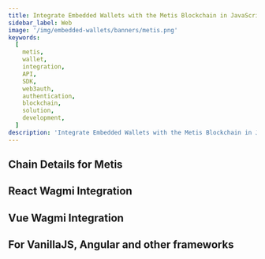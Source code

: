 ```yaml
---
title: Integrate Embedded Wallets with the Metis Blockchain in JavaScript
sidebar_label: Web
image: '/img/embedded-wallets/banners/metis.png'
keywords:
  [
    metis,
    wallet,
    integration,
    API,
    SDK,
    web3auth,
    authentication,
    blockchain,
    solution,
    development,
  ]
description: 'Integrate Embedded Wallets with the Metis Blockchain in JavaScript | Embedded Wallets'
---
```



<SEO
  title="Integrate Embedded Wallets with the Metis Blockchain in JavaScript"
  description="Integrate Embedded Wallets with the Metis Blockchain in JavaScript | Embedded Wallets"
  image="https://docs.metamask.io/img/embedded-wallets/banners/metis.png"
  slug="/embedded-wallets/connect-blockchain/evm/metis/web"
/>

## Chain Details for Metis

<ChainDetailsMetis />

## React Wagmi Integration

<ReactWagmiIntegration />

## Vue Wagmi Integration

<VueWagmiIntegration />

## For VanillaJS, Angular and other frameworks

<JsBlockchainMethods />
